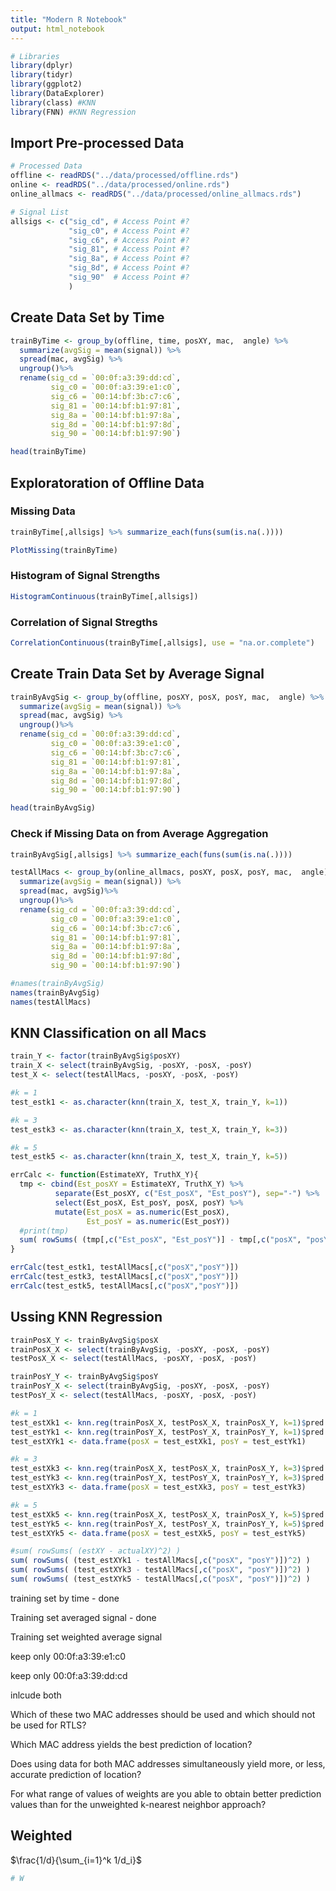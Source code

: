```yaml
---
title: "Modern R Notebook"
output: html_notebook
---
```




```r
# Libraries
library(dplyr)
library(tidyr)
library(ggplot2)
library(DataExplorer)
library(class) #KNN
library(FNN) #KNN Regression
```

## Import Pre-processed Data
```r
# Processed Data
offline <- readRDS("../data/processed/offline.rds")
online <- readRDS("../data/processed/online.rds")
online_allmacs <- readRDS("../data/processed/online_allmacs.rds")

# Signal List
allsigs <- c("sig_cd", # Access Point #?
             "sig_c0", # Access Point #?
             "sig_c6", # Access Point #?
             "sig_81", # Access Point #?
             "sig_8a", # Access Point #?
             "sig_8d", # Access Point #?
             "sig_90"  # Access Point #?
             )
```


## Create Data Set by Time
```r
trainByTime <- group_by(offline, time, posXY, mac,  angle) %>%
  summarize(avgSig = mean(signal)) %>%
  spread(mac, avgSig) %>%
  ungroup()%>%
  rename(sig_cd = `00:0f:a3:39:dd:cd`,
         sig_c0 = `00:0f:a3:39:e1:c0`, 
         sig_c6 = `00:14:bf:3b:c7:c6`,
         sig_81 = `00:14:bf:b1:97:81`,
         sig_8a = `00:14:bf:b1:97:8a`,
         sig_8d = `00:14:bf:b1:97:8d`,
         sig_90 = `00:14:bf:b1:97:90`)

head(trainByTime)
```

## Exploratoration of Offline Data
### Missing Data
```r
trainByTime[,allsigs] %>% summarize_each(funs(sum(is.na(.))))
```
```r
PlotMissing(trainByTime)
```

### Histogram of Signal Strengths
```r
HistogramContinuous(trainByTime[,allsigs])
```

### Correlation of Signal Stregths
```r
CorrelationContinuous(trainByTime[,allsigs], use = "na.or.complete")
```

## Create Train Data Set by Average Signal
```r
trainByAvgSig <- group_by(offline, posXY, posX, posY, mac,  angle) %>%
  summarize(avgSig = mean(signal)) %>%
  spread(mac, avgSig) %>%
  ungroup()%>%
  rename(sig_cd = `00:0f:a3:39:dd:cd`,
         sig_c0 = `00:0f:a3:39:e1:c0`, 
         sig_c6 = `00:14:bf:3b:c7:c6`,
         sig_81 = `00:14:bf:b1:97:81`,
         sig_8a = `00:14:bf:b1:97:8a`,
         sig_8d = `00:14:bf:b1:97:8d`,
         sig_90 = `00:14:bf:b1:97:90`)

head(trainByAvgSig)

```
### Check if Missing Data on from Average Aggregation
```r
trainByAvgSig[,allsigs] %>% summarize_each(funs(sum(is.na(.))))
```

```r
testAllMacs <- group_by(online_allmacs, posXY, posX, posY, mac,  angle) %>%
  summarize(avgSig = mean(signal)) %>%
  spread(mac, avgSig)%>%
  ungroup()%>%
  rename(sig_cd = `00:0f:a3:39:dd:cd`,
         sig_c0 = `00:0f:a3:39:e1:c0`, 
         sig_c6 = `00:14:bf:3b:c7:c6`,
         sig_81 = `00:14:bf:b1:97:81`,
         sig_8a = `00:14:bf:b1:97:8a`,
         sig_8d = `00:14:bf:b1:97:8d`,
         sig_90 = `00:14:bf:b1:97:90`) 

#names(trainByAvgSig)
names(trainByAvgSig)
names(testAllMacs)
```


## KNN Classification on all Macs
```r
train_Y <- factor(trainByAvgSig$posXY)
train_X <- select(trainByAvgSig, -posXY, -posX, -posY)
test_X <- select(testAllMacs, -posXY, -posX, -posY)

#k = 1
test_estk1 <- as.character(knn(train_X, test_X, train_Y, k=1))

#k = 3
test_estk3 <- as.character(knn(train_X, test_X, train_Y, k=3))

#k = 5
test_estk5 <- as.character(knn(train_X, test_X, train_Y, k=5))

```

```r
errCalc <- function(EstimateXY, TruthX_Y){
  tmp <- cbind(Est_posXY = EstimateXY, TruthX_Y) %>%
          separate(Est_posXY, c("Est_posX", "Est_posY"), sep="-") %>%
          select(Est_posX, Est_posY, posX, posY) %>%
          mutate(Est_posX = as.numeric(Est_posX),
                 Est_posY = as.numeric(Est_posY))
  #print(tmp)
  sum( rowSums( (tmp[,c("Est_posX", "Est_posY")] - tmp[,c("posX", "posY")])^2) )
}

errCalc(test_estk1, testAllMacs[,c("posX","posY")])
errCalc(test_estk3, testAllMacs[,c("posX","posY")])
errCalc(test_estk5, testAllMacs[,c("posX","posY")])

```

## Ussing KNN Regression
```r
trainPosX_Y <- trainByAvgSig$posX
trainPosX_X <- select(trainByAvgSig, -posXY, -posX, -posY)
testPosX_X <- select(testAllMacs, -posXY, -posX, -posY)

trainPosY_Y <- trainByAvgSig$posY
trainPosY_X <- select(trainByAvgSig, -posXY, -posX, -posY)
testPosY_X <- select(testAllMacs, -posXY, -posX, -posY)

#k = 1
test_estXk1 <- knn.reg(trainPosX_X, testPosX_X, trainPosX_Y, k=1)$pred
test_estYk1 <- knn.reg(trainPosY_X, testPosY_X, trainPosY_Y, k=1)$pred
test_estXYk1 <- data.frame(posX = test_estXk1, posY = test_estYk1)

#k = 3
test_estXk3 <- knn.reg(trainPosX_X, testPosX_X, trainPosX_Y, k=3)$pred
test_estYk3 <- knn.reg(trainPosY_X, testPosY_X, trainPosY_Y, k=3)$pred
test_estXYk3 <- data.frame(posX = test_estXk3, posY = test_estYk3)

#k = 5
test_estXk5 <- knn.reg(trainPosX_X, testPosX_X, trainPosX_Y, k=5)$pred
test_estYk5 <- knn.reg(trainPosY_X, testPosY_X, trainPosY_Y, k=5)$pred
test_estXYk5 <- data.frame(posX = test_estXk5, posY = test_estYk5)
```


```r
#sum( rowSums( (estXY - actualXY)^2) )
sum( rowSums( (test_estXYk1 - testAllMacs[,c("posX", "posY")])^2) )
sum( rowSums( (test_estXYk3 - testAllMacs[,c("posX", "posY")])^2) )
sum( rowSums( (test_estXYk5 - testAllMacs[,c("posX", "posY")])^2) )
```

training set by time - done


Training set averaged signal - done


Training set weighted average signal

keep only 00:0f:a3:39:e1:c0

keep only 00:0f:a3:39:dd:cd

inlcude both

Which of these two MAC addresses should be used and which should not be used for RTLS? 

Which MAC address yields the best prediction of location?

Does using data for both MAC addresses simultaneously yield more, or less, accurate prediction of location?

For what range of values of weights are you able to obtain better prediction values than for the unweighted k-nearest neighbor approach? 

## Weighted
$\frac{1/d}{\sum_{i=1}^k 1/d_i}$ 
```r
# W


```